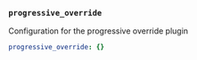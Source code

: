 ### `progressive_override`

Configuration for the progressive override plugin



```yaml title="progressive_override"
progressive_override: {}
```
